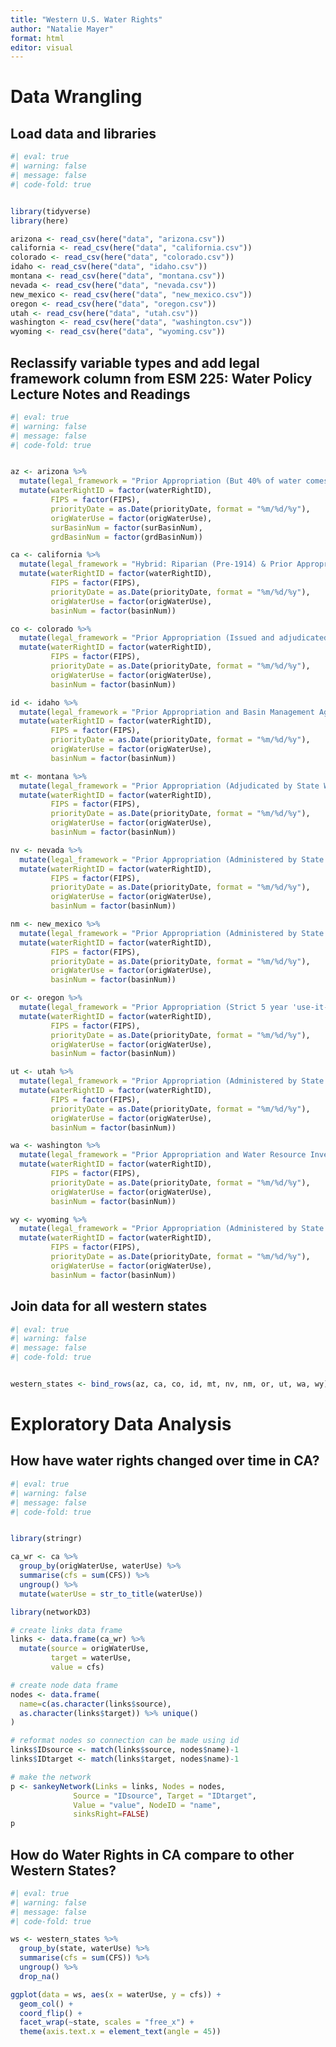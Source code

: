 ```yaml
---
title: "Western U.S. Water Rights"
author: "Natalie Mayer"
format: html
editor: visual
---
```

# Data Wrangling 

## Load data and libraries
```r
#| eval: true
#| warning: false
#| message: false
#| code-fold: true


library(tidyverse)
library(here)

arizona <- read_csv(here("data", "arizona.csv"))
california <- read_csv(here("data", "california.csv"))
colorado <- read_csv(here("data", "colorado.csv"))
idaho <- read_csv(here("data", "idaho.csv"))
montana <- read_csv(here("data", "montana.csv"))
nevada <- read_csv(here("data", "nevada.csv"))
new_mexico <- read_csv(here("data", "new_mexico.csv"))
oregon <- read_csv(here("data", "oregon.csv"))
utah <- read_csv(here("data", "utah.csv"))
washington <- read_csv(here("data", "washington.csv"))
wyoming <- read_csv(here("data", "wyoming.csv"))
```

## Reclassify variable types and add legal framework column from ESM 225: Water Policy Lecture Notes and Readings
```r
#| eval: true
#| warning: false
#| message: false
#| code-fold: true


az <- arizona %>%
  mutate(legal_framework = "Prior Appropriation (But 40% of water comes from the Colorado River under a different system)") %>%
  mutate(waterRightID = factor(waterRightID),
         FIPS = factor(FIPS), 
         priorityDate = as.Date(priorityDate, format = "%m/%d/%y"), 
         origWaterUse = factor(origWaterUse), 
         surBasinNum = factor(surBasinNum), 
         grdBasinNum = factor(grdBasinNum))

ca <- california %>%
  mutate(legal_framework = "Hybrid: Riparian (Pre-1914) & Prior Appropriation (Post-1914)") %>%
  mutate(waterRightID = factor(waterRightID), 
         FIPS = factor(FIPS), 
         priorityDate = as.Date(priorityDate, format = "%m/%d/%y"), 
         origWaterUse = factor(origWaterUse), 
         basinNum = factor(basinNum))

co <- colorado %>%
  mutate(legal_framework = "Prior Appropriation (Issued and adjudicated by Water Courts)") %>%
  mutate(waterRightID = factor(waterRightID),
         FIPS = factor(FIPS), 
         priorityDate = as.Date(priorityDate, format = "%m/%d/%y"), 
         origWaterUse = factor(origWaterUse), 
         basinNum = factor(basinNum))

id <- idaho %>%
  mutate(legal_framework = "Prior Appropriation and Basin Management Agencies") %>%
  mutate(waterRightID = factor(waterRightID), 
         FIPS = factor(FIPS), 
         priorityDate = as.Date(priorityDate, format = "%m/%d/%y"), 
         origWaterUse = factor(origWaterUse), 
         basinNum = factor(basinNum))

mt <- montana %>%
  mutate(legal_framework = "Prior Appropriation (Adjudicated by State Water Court)") %>%
  mutate(waterRightID = factor(waterRightID), 
         FIPS = factor(FIPS), 
         priorityDate = as.Date(priorityDate, format = "%m/%d/%y"), 
         origWaterUse = factor(origWaterUse), 
         basinNum = factor(basinNum))

nv <- nevada %>%
  mutate(legal_framework = "Prior Appropriation (Administered by State Engineer/Division of Water Rights)") %>%
  mutate(waterRightID = factor(waterRightID), 
         FIPS = factor(FIPS), 
         priorityDate = as.Date(priorityDate, format = "%m/%d/%y"), 
         origWaterUse = factor(origWaterUse), 
         basinNum = factor(basinNum))

nm <- new_mexico %>%
  mutate(legal_framework = "Prior Appropriation (Administered by State Engineer/Division of Water Rights)") %>%
  mutate(waterRightID = factor(waterRightID), 
         FIPS = factor(FIPS), 
         priorityDate = as.Date(priorityDate, format = "%m/%d/%y"), 
         origWaterUse = factor(origWaterUse), 
         basinNum = factor(basinNum))

or <- oregon %>%
  mutate(legal_framework = "Prior Appropriation (Strict 5 year 'use-it-or-lose-it' window)") %>%
  mutate(waterRightID = factor(waterRightID), 
         FIPS = factor(FIPS), 
         priorityDate = as.Date(priorityDate, format = "%m/%d/%y"), 
         origWaterUse = factor(origWaterUse), 
         basinNum = factor(basinNum))

ut <- utah %>%
  mutate(legal_framework = "Prior Appropriation (Administered by State Engineer/Division of Water Rights)") %>%
  mutate(waterRightID = factor(waterRightID), 
         FIPS = factor(FIPS), 
         priorityDate = as.Date(priorityDate, format = "%m/%d/%y"), 
         origWaterUse = factor(origWaterUse), 
         basinNum = factor(basinNum))

wa <- washington %>%
  mutate(legal_framework = "Prior Appropriation and Water Resource Inventory Areas") %>%
  mutate(waterRightID = factor(waterRightID), 
         FIPS = factor(FIPS), 
         priorityDate = as.Date(priorityDate, format = "%m/%d/%y"), 
         origWaterUse = factor(origWaterUse), 
         basinNum = factor(basinNum))

wy <- wyoming %>%
  mutate(legal_framework = "Prior Appropriation (Administered by State Engineer/Division of Water Rights)") %>%
  mutate(waterRightID = factor(waterRightID), 
         FIPS = factor(FIPS), 
         priorityDate = as.Date(priorityDate, format = "%m/%d/%y"), 
         origWaterUse = factor(origWaterUse), 
         basinNum = factor(basinNum))
```

## Join data for all western states
```r
#| eval: true
#| warning: false
#| message: false
#| code-fold: true


western_states <- bind_rows(az, ca, co, id, mt, nv, nm, or, ut, wa, wy)
```

# Exploratory Data Analysis 

## How have water rights changed over time in CA? 

```r
#| eval: true
#| warning: false
#| message: false
#| code-fold: true


library(stringr)

ca_wr <- ca %>%
  group_by(origWaterUse, waterUse) %>%
  summarise(cfs = sum(CFS)) %>%
  ungroup() %>%
  mutate(waterUse = str_to_title(waterUse))

library(networkD3)

# create links data frame
links <- data.frame(ca_wr) %>%
  mutate(source = origWaterUse, 
         target = waterUse, 
         value = cfs)

# create node data frame
nodes <- data.frame(
  name=c(as.character(links$source), 
  as.character(links$target)) %>% unique()
)

# reformat nodes so connection can be made using id
links$IDsource <- match(links$source, nodes$name)-1 
links$IDtarget <- match(links$target, nodes$name)-1

# make the network 
p <- sankeyNetwork(Links = links, Nodes = nodes,
              Source = "IDsource", Target = "IDtarget",
              Value = "value", NodeID = "name", 
              sinksRight=FALSE)
p

```

## How do Water Rights in CA compare to other Western States? 

```r
#| eval: true
#| warning: false
#| message: false
#| code-fold: true

ws <- western_states %>%
  group_by(state, waterUse) %>%
  summarise(cfs = sum(CFS)) %>%
  ungroup() %>%
  drop_na()

ggplot(data = ws, aes(x = waterUse, y = cfs)) + 
  geom_col() + 
  coord_flip() +
  facet_wrap(~state, scales = "free_x") + 
  theme(axis.text.x = element_text(angle = 45)) 
```






































